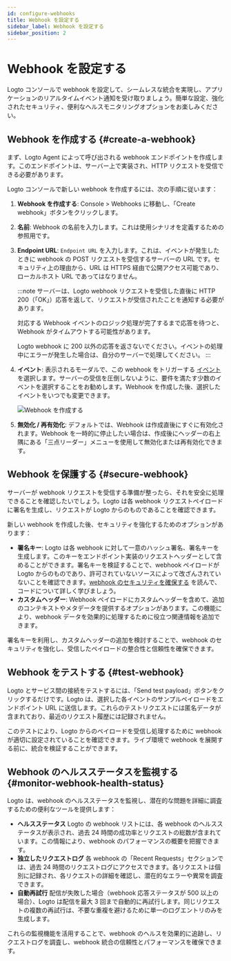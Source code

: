 ```yaml
---
id: configure-webhooks
title: Webhook を設定する
sidebar_label: Webhook を設定する
sidebar_position: 2
---
```


# Webhook を設定する

Logto コンソールで webhook を設定して、シームレスな統合を実現し、アプリケーションのリアルタイムイベント通知を受け取りましょう。簡単な設定、強化されたセキュリティ、便利なヘルスモニタリングオプションをお楽しみください。

## Webhook を作成する \{#create-a-webhook}

まず、Logto Agent によって呼び出される webhook エンドポイントを作成します。このエンドポイントは、サーバー上で実装され、HTTP リクエストを受信できる必要があります。

Logto コンソールで新しい webhook を作成するには、次の手順に従います：

1. **Webhook を作成する**: <CloudLink to="/webhooks">Console > Webhooks</CloudLink> に移動し、「Create webhook」ボタンをクリックします。
2. **名前**: Webhook の名前を入力します。これは使用シナリオを定義するための参照用です。
3. **Endpoint URL**: `Endpoint URL` を入力します。これは、イベントが発生したときに webhook の POST リクエストを受信するサーバーの URL です。セキュリティ上の理由から、URL は HTTPS 経由で公開アクセス可能であり、ローカルホスト URL であってはなりません。

   :::note
   サーバーは、Logto webhook リクエストを受信した直後に HTTP 200（「OK」）応答を返して、リクエストが受信されたことを通知する必要があります。

   対応する Webhook イベントのロジック処理が完了するまで応答を待つと、Webhook がタイムアウトする可能性があります。

   Logto webhook に 200 以外の応答を返さないでください。イベントの処理中にエラーが発生した場合は、自分のサーバーで処理してください。
   :::

4. **イベント**: 表示されるモーダルで、この webhook をトリガーする [イベント](/developers/webhooks/webhooks-events) を選択します。サーバーの受信を圧倒しないように、要件を満たす少数のイベントを選択することをお勧めします。Webhook を作成した後、選択したイベントをいつでも変更できます。

   ![Webhook を作成する](../assets/create-webhook-page.png)

5. **無効化 / 再有効化**: デフォルトでは、Webhook は作成直後にすぐに有効化されます。Webhook を一時的に停止したい場合は、作成後にヘッダーの右上隅にある「三点リーダー」メニューを使用して無効化または再有効化できます。

## Webhook を保護する \{#secure-webhook}

サーバーが webhook リクエストを受信する準備が整ったら、それを安全に処理できることを確認したいでしょう。Logto は各 webhook リクエストペイロードに署名を生成し、リクエストが Logto からのものであることを確認できます。

新しい webhook を作成した後、セキュリティを強化するためのオプションがあります：

- **署名キー**: Logto は各 webhook に対して一意のハッシュ署名、署名キーを生成します。このキーをエンドポイント実装のリクエストヘッダーとして含めることができます。署名キーを検証することで、webhook ペイロードが Logto からのものであり、許可されていないソースによって改ざんされていないことを確認できます。[webhook のセキュリティを確保する](/developers/webhooks/secure-webhooks/) を読んで、コードについて詳しく学びましょう。
- **カスタムヘッダー**: Webhook ペイロードにカスタムヘッダーを含めて、追加のコンテキストやメタデータを提供するオプションがあります。この機能により、webhook データを効果的に処理するために役立つ関連情報を追加できます。

署名キーを利用し、カスタムヘッダーの追加を検討することで、webhook のセキュリティを強化し、受信したペイロードの整合性と信頼性を確保できます。

## Webhook をテストする \{#test-webhook}

Logto とサービス間の接続をテストするには、「Send test payload」ボタンをクリックするだけです。Logto は、選択した各イベントのサンプルペイロードをエンドポイント URL に送信します。これらのテストリクエストには匿名データが含まれており、最近のリクエスト履歴には記録されません。

このテストにより、Logto からのペイロードを受信し処理するために webhook が適切に設定されていることを確認できます。ライブ環境で webhook を展開する前に、統合を検証することができます。

## Webhook のヘルスステータスを監視する \{#monitor-webhook-health-status}

Logto は、webhook のヘルスステータスを監視し、潜在的な問題を詳細に調査するための便利なツールを提供します：

- **ヘルスステータス**
  Logto の webhook リストには、各 webhook のヘルスステータスが表示され、過去 24 時間の成功率とリクエストの総数が含まれています。この情報により、webhook のパフォーマンスの概要を把握できます。
- **独立したリクエストログ**
  各 webhook の「Recent Requests」セクションでは、過去 24 時間のリクエストログにアクセスできます。各リクエストは個別に記録され、各リクエストの詳細を確認し、潜在的なエラーや異常を調査できます。
- **自動再試行**
  配信が失敗した場合（webhook 応答ステータスが 500 以上の場合）、Logto は配信を最大 3 回まで自動的に再試行します。同じリクエストの複数の再試行は、不要な重複を避けるために単一のログエントリのみを生成します。

これらの監視機能を活用することで、webhook のヘルスを効果的に追跡し、リクエストログを調査し、webhook 統合の信頼性とパフォーマンスを確保できます。
